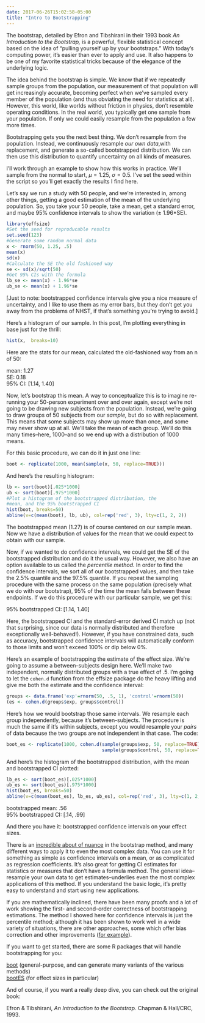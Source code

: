 ```yaml
---
date: 2017-06-26T15:02:58-05:00
title: "Intro to Bootstrapping"
---
```


The bootstrap, detailed by Efron and Tibshirani in their 1993 book *An Introduction to the Bootstrap,* is a powerful, flexible statistical concept based on the idea of "pulling yourself up by your bootstraps." With today's computing power, it's easier than ever to apply and use. It also happens to be one of my favorite statistical tricks because of the elegance of the underlying logic.

The idea behind the bootstrap is simple. We know that if we repeatedly sample groups from the population, our measurement of that population will get increasingly accurate, becoming perfect when we've sampled every member of the population (and thus obviating the need for statistics at all). However, this world, like worlds without friction in physics, don't resemble operating conditions. In the real world, you typically get one sample from your population. If only we could easily resample from the population a few more times.

Bootstrapping gets you the next best thing. We don't resample from the population. Instead, we continuously resample *our own data*,with replacement, and generate a so-called bootstrapped distribution. We can then use this distribution to quantify uncertainty on all kinds of measures.

I'll work through an example to show how this works in practice. We'll sample from the normal to start, $\mu = 1.25$, $\sigma = 0.5$. I've set the seed within the script so you'll get exactly the results I find here.

Let's say we run a study with 50 people, and we're interested in, among other things, getting a good estimation of the mean of the underlying population. So, you take your 50 people, take a mean, get a standard error, and maybe 95% confidence intervals to show the variation (± 1.96*SE).

```r
library(effsize)
#Set the seed for reproducable results
set.seed(123)
#Generate some random normal data
x <- rnorm(50, 1.25, .5)
mean(x)
sd(x)
#Calculate the SE the old fashioned way
se <- sd(x)/sqrt(50)
#Get 95% CIs with the formula
lb_se <- mean(x) - 1.96*se
ub_se <- mean(x) + 1.96*se

```


[Just to note: bootstrapped confidence intervals give you a nice measure of uncertainty, and I like to use them as my error bars, but they don't get you away from the problems of NHST, if that's something you're trying to avoid.]

Here's a histogram of our sample. In this post, I'm plotting everything in base just for the thrill:

```r
hist(x,  breaks=10)
```


Here are the stats for our mean, calculated the old-fashioned way from an n of 50:

mean: 1.27  
SE: 0.18  
95% CI: [1.14, 1.40]

Now, let's bootstrap this mean. A way to conceptualize this is to imagine re-running your 50-person experiment over and over again, except we're not going to be drawing new subjects from the population. Instead, we're going to draw groups of 50 subjects from our *sample,* but do so with replacement. This means that some subjects may show up more than once, and some may never show up at all. We'll take the mean of each group. We'll do this many times--here, 1000--and so we end up with a distribution of 1000 means.

For this basic procedure, we can do it in just one line:

```r
boot <- replicate(1000, mean(sample(x, 50, replace=TRUE)))
```

And here's the resulting histogram:

```r
lb <- sort(boot)[.025*1000]
ub <- sort(boot)[.975*1000]
#Plot a histogram of the bootstrapped distribution, the
#mean, and the 95% bootstrapped CI
hist(boot, breaks=50)
abline(v=c(mean(boot), lb, ub), col=rep('red', 3), lty=c(1, 2, 2))
```


The bootstrapped mean (1.27) is of course centered on our sample mean. Now we have a distribution of values for the mean that we could expect to obtain with our sample.

Now, if we wanted to do confidence intervals, we could get the SE of the bootstrapped distribution and do it the usual way. However, we also have an option available to us called the *percentile method.* In order to find the confidence intervals, we sort all of our bootstrapped values, and then take the 2.5% quantile and the 97.5% quantile. If you repeat the sampling procedure with the same process on the same population (precisely what we do with our bootstrap), 95% of the time the mean falls between these endpoints. If we do this procedure with our particular sample, we get this:

95% bootstrapped CI: [1.14, 1.40]

Here, the bootstrapped CI and the standard-error derived CI match up (not that surprising, since our data is normally distributed and therefore exceptionally well-behaved!). However, if you have constrained data, such as accuracy, bootstrapped confidence intervals will automatically conform to those limits and won't exceed 100% or dip below 0%.

Here's an example of bootstrapping the estimate of the effect size. We're going to assume a between-subjects design here. We'll make two independent, normally distributed groups with a true effect of .5. I'm going to let the `cohen.d` function from the effsize package do the heavy lifting and give me both the estimate and the confidence interval:

```r
groups <- data.frame('exp'=rnorm(50, .5, 1), 'control'=rnorm(50))
(es <- cohen.d(groups$exp, groups$control))
```

Here's how we would bootstrap those same intervals. We resample each group independently, because it's between-subjects. The procedure is much the same if it's within subjects, except you would resample your *pairs* of data because the two groups are not independent in that case. The code:

```r
boot_es <- replicate(1000, cohen.d(sample(groups$exp, 50, replace=TRUE), 
                                   sample(groups$control, 50, replace=TRUE))$estimate)
```

And here's the histogram of the bootstrapped distribution, with the mean and bootstrapped CI plotted:

```r
lb_es <- sort(boot_es)[.025*1000]
ub_es <- sort(boot_es)[.975*1000]
hist(boot_es, breaks=50)
abline(v=c(mean(boot_es), lb_es, ub_es), col=rep('red', 3), lty=c(1, 2, 2))
```

bootstrapped mean: .56  
95% bootstrapped CI: [.14, .99]

And there you have it: bootstrapped confidence intervals on your effect sizes.

There is an [incredible about of nuance](https://en.wikipedia.org/wiki/Bootstrapping_(statistics)) in the bootstrap method, and many different ways to apply it to even the most complex data. You can use it for something as simple as confidence intervals on a mean, or as complicated as regression coefficients. It's also great for getting CI estimates for statistics or measures that don't have a formula method. The general idea--resample your own data to get estimates--underlies even the most complex applications of this method. If you understand the basic logic, it's pretty easy to understand and start using new applications.

If you are mathematically inclined, there have been many proofs and a lot of work showing the first- and second-order correctness of bootstrapping estimations. The method I showed here for confidence intervals is just the percentile method; although it has been shown to work well in a wide variety of situations, there are other approaches, some which offer bias correction and other improvements ([for example](http://www-rohan.sdsu.edu/~babailey/stat672/BCa.pdf)).

If you want to get started, there are some R packages that will handle bootstrapping for you:

[boot](https://cran.r-project.org/web/packages/boot/boot.pdf) (general-purpose, and can generate many variants of the various methods)  
[bootES](https://cran.r-project.org/web/packages/bootES/bootES.pdf) (for effect sizes in particular)

And of course, if you want a really deep dive, you can check out the original book:

Efron & Tibshirani, *An Introduction to the Bootstrap.* Chapman & Hall/CRC, 1993.